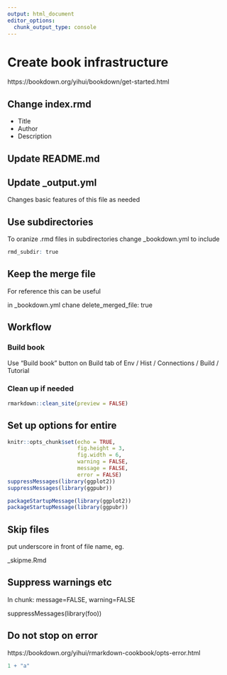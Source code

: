 ```yaml
---
output: html_document
editor_options: 
  chunk_output_type: console
---
```



# Create book infrastructure

https://bookdown.org/yihui/bookdown/get-started.html



## Change index.rmd

* Title
* Author
* Description

## Update README.md

## Update _output.yml

Changes basic features of this file as needed


## Use subdirectories

To oranize .rmd files in subdirectories change _bookdown.yml to include
```r
rmd_subdir: true
```



## Keep the merge file 

For reference this can be useful

in _bookdown.yml chane
delete_merged_file: true


## Workflow

### Build book

Use "Build book" button on Build tab of Env / Hist / Connections / Build / Tutorial

### Clean up if needed

```r
rmarkdown::clean_site(preview = FALSE)
```

## Set up options for entire

```r
knitr::opts_chunk$set(echo = TRUE, 
                      fig.height = 3, 
                      fig.width = 6, 
                      warning = FALSE,
                      message = FALSE,
                      error = FALSE)
suppressMessages(library(ggplot2))
suppressMessages(library(ggpubr))

packageStartupMessage(library(ggplot2))
packageStartupMessage(library(ggpubr))

```


## Skip files

put underscore in front of file name, eg.

_skipme.Rmd

## Suppress warnings etc

In chunk:
message=FALSE, warning=FALSE

suppressMessages(library(foo))

## Do not stop on error

https://bookdown.org/yihui/rmarkdown-cookbook/opts-error.html

```r
1 + "a"
```
